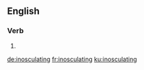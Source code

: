 ==English==

===Verb===
{{head|en|present participle}}

# {{present participle of|inosculate|lang=en|nocat=1}}

[[de:inosculating]]
[[fr:inosculating]]
[[ku:inosculating]]